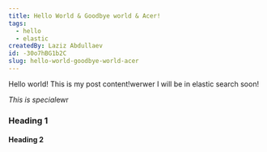 ```yaml
---
title: Hello World & Goodbye world & Acer!
tags:
  - hello
  - elastic
createdBy: Laziz Abdullaev
id: -30o7hBG1b2C
slug: hello-world-goodbye-world-acer
---
```


Hello world! This is my post content!werwer
I will be in elastic search soon!

*This is special*ewr

### Heading 1
#### Heading 2

